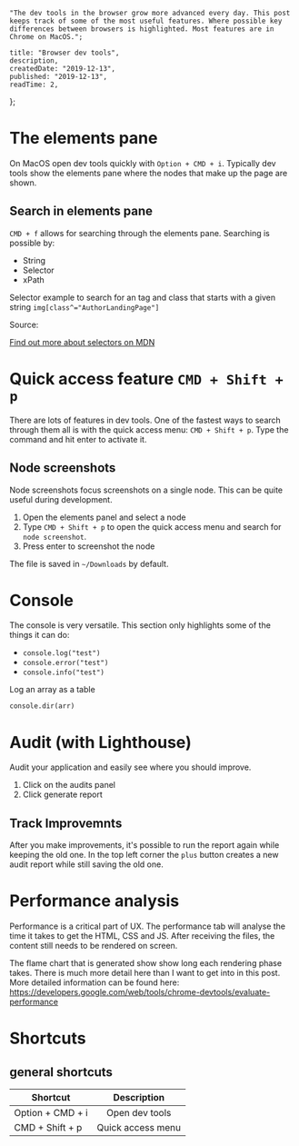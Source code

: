 
    "The dev tools in the browser grow more advanced every day. This post keeps track of some of the most useful features. Where possible key differences between browsers is highlighted. Most features are in Chrome on MacOS.";

    title: "Browser dev tools",
    description,
    createdDate: "2019-12-13",
    published: "2019-12-13",
    readTime: 2,
};


# The elements pane

On MacOS open dev tools quickly with `Option + CMD + i`. Typically dev tools show the elements pane where the nodes that make up the page are shown.

## Search in elements pane

`CMD + f` allows for searching through the elements pane. Searching is possible by:

-   String
-   Selector
-   xPath

Selector example to search for an tag and class that starts with a given string
`img[class^="AuthorLandingPage"]`

Source:

[Find out more about selectors on MDN](https://developer.mozilla.org/en-US/docs/Learn/CSS/Building_blocks/Selectors "Selector basics on MDN")

# Quick access feature `CMD + Shift + p`

There are lots of features in dev tools. One of the fastest ways to search through them all is with the quick access menu: `CMD + Shift + p`. Type the command and hit enter to activate it.

## Node screenshots

Node screenshots focus screenshots on a single node. This can be quite useful during development.

1. Open the elements panel and select a node
2. Type `CMD + Shift + p` to open the quick access menu and search for `node screenshot`.
3. Press enter to screenshot the node

The file is saved in `~/Downloads` by default.

# Console

The console is very versatile. This section only highlights some of the things it can do:

-   `console.log("test")`
-   `console.error("test")`
-   `console.info("test")`

Log an array as a table

`console.dir(arr)`

# Audit (with Lighthouse)

Audit your application and easily see where you should improve.

1. Click on the audits panel
2. Click generate report

## Track Improvemnts

After you make improvements, it's possible to run the report again while keeping the old one. In the top left corner the `plus` button creates a new audit report while still saving the old one.

# Performance analysis

Performance is a critical part of UX. The performance tab will analyse the time it takes to get the HTML, CSS and JS. After receiving the files, the content still needs to be rendered on screen.

The flame chart that is generated show show long each rendering phase takes. There is much more detail here than I want to get into in this post. More detailed information can be found here:
https://developers.google.com/web/tools/chrome-devtools/evaluate-performance

# Shortcuts

## general shortcuts

| Shortcut         |    Description    |
| ---------------- | :---------------: |
| Option + CMD + i |  Open dev tools   |
| CMD + Shift + p  | Quick access menu |

